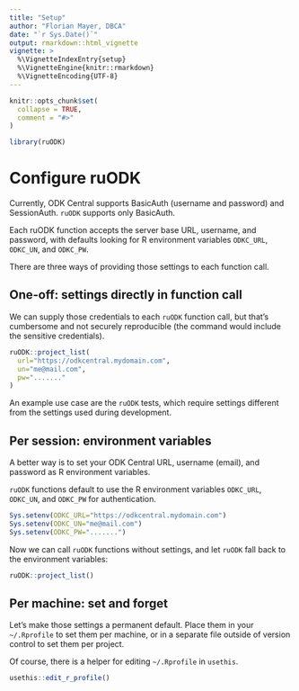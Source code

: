 ```yaml
---
title: "Setup"
author: "Florian Mayer, DBCA"
date: "`r Sys.Date()`"
output: rmarkdown::html_vignette
vignette: >
  %\VignetteIndexEntry{setup}
  %\VignetteEngine{knitr::rmarkdown}
  %\VignetteEncoding{UTF-8}  
---
```


```r
knitr::opts_chunk$set(
  collapse = TRUE,
  comment = "#>"
)
```

```r
library(ruODK)
```


# Configure ruODK
Currently, ODK Central supports BasicAuth (username and password) and 
SessionAuth. `ruODK` supports only BasicAuth.

Each ruODK function accepts the server base URL, username, and password, with
defaults looking for R environment variables 
`ODKC_URL`, `ODKC_UN`, and `ODKC_PW`.

There are three ways of providing those settings to each function call.

## One-off: settings directly in function call

We can supply those credentials to each `ruODK` function call, but that's
cumbersome and not securely reproducible (the command would include the 
sensitive  credentials).

```r
ruODK::project_list(
  url="https://odkcentral.mydomain.com", 
  un="me@mail.com", 
  pw="......."
)
```


An example use case are the `ruODK` tests, which require settings different from
the settings used during development.

## Per session: environment variables

A better way is to set your ODK Central URL, username (email), and password as 
R environment variables.

`ruODK` functions default to use the R environment variables 
`ODKC_URL`, `ODKC_UN`, and `ODKC_PW` for authentication.
  
```r
Sys.setenv(ODKC_URL="https://odkcentral.mydomain.com")
Sys.setenv(ODKC_UN="me@mail.com")
Sys.setenv(ODKC_PW=".......")
```

Now we can call `ruODK` functions without settings, and let `ruODK` fall back
to the environment variables:

```r
ruODK::project_list()
```


## Per machine: set and forget
Let's make those settings a permanent default.
Place them in your `~/.Rprofile` to set them per machine,
or in a separate file outside of version control to set them per project.

Of course, there is a helper for editing `~/.Rprofile` in `usethis`.

```r
usethis::edit_r_profile()
```
